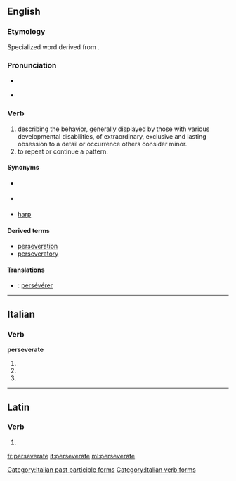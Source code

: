 ==English==

===Etymology===
Specialized word derived from {{suffix|persevere|ate|lang=en}}.

===Pronunciation===
* {{a|UK}} {{IPA|/pɜː(ɹ)ˈsɛvə(ɹ̩)eɪt/|lang=en}}
* {{a|US}} {{IPA|/pɚˈsevəˌreːɪt/|lang=en}}

===Verb===
{{en-verb|perseverat|es}}

# describing the behavior, generally displayed by those with various developmental disabilities, of extraordinary, exclusive and lasting obsession to a detail or occurrence others consider minor.
# to repeat or continue a pattern.

====Synonyms====
* {{l|en|obsesses}} {{qualifier|excess attention or obsession}}
* {{l|en|keep on}} {{qualifier|to repeat}}
* [[harp#Verb|harp]] {{qualifier|to repeat; verb}}

====Derived terms====
* [[perseveration]]
* [[perseveratory]]

====Translations====
{{trans-top|behaviour of exclusive and lasting obsession to a detail others consider minor}}
{{trans-mid}}
{{trans-bottom}}

{{trans-top|to repeat or continue a pattern}}
{{trans-mid}}
{{trans-bottom}}
{{checktrans-top}}
* {{ttbc|fr}}: [[persévérer]]
{{trans-bottom}}

----

==Italian==

===Verb===
'''perseverate'''

# {{conjugation of|perseverare||2|p|pres|ind|lang=it}}
# {{conjugation of|perseverare||2|p|imp|lang=it}}
# {{feminine plural of|perseverato|lang=it}}

[[Category:Italian past participle forms]]
[[Category:Italian verb forms]]

----

==Latin==

===Verb===
{{la-verb-form|persevērāte}}

# {{conjugation of|persevērō||2|p|pres|act|imp|lang=la}}

[[fr:perseverate]]
[[it:perseverate]]
[[ml:perseverate]]